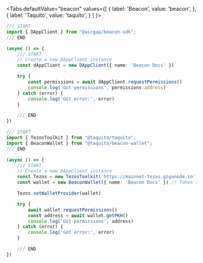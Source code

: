 
<Tabs
  defaultValue="beacon"
  values={[
    { label: 'Beacon', value: 'beacon', },
    { label: 'Taquito', value: 'taquito', }
  ]
}>
<TabItem value="beacon">

<!-- embedme ../examples/request-permissions-beacon.ts -->
```ts
/// START
import { DAppClient } from "@airgap/beacon-sdk";
/// END

(async () => {
    /// START
    // Create a new DAppClient instance
    const dAppClient = new DAppClient({ name: 'Beacon Docs' })

    try {
        const permissions = await dAppClient.requestPermissions()
        console.log('Got permissions', permissions.address)
    } catch (error) {
        console.log('Got error:', error)
    }

    /// END
})
```

</TabItem>
<TabItem value="taquito">

<!-- embedme ../examples/request-permissions-taquito.ts -->
```ts
/// START
import { TezosToolkit } from "@taquito/taquito";
import { BeaconWallet } from "@taquito/beacon-wallet";
/// END

(async () => {
    /// START
    // Create a new DAppClient instance
    const Tezos = new TezosToolkit('https://mainnet-tezos.giganode.io')
    const wallet = new BeaconWallet({ name: 'Beacon Docs' }) // Takes the same arguments as the DAppClient constructor

    Tezos.setWalletProvider(wallet)

    try {
        await wallet.requestPermissions()
        const address = await wallet.getPKH()
        console.log('Got permissions', address)
    } catch (error) {
        console.log('Got error:', error)
    }

    /// END
})
```

</TabItem>
</Tabs>
